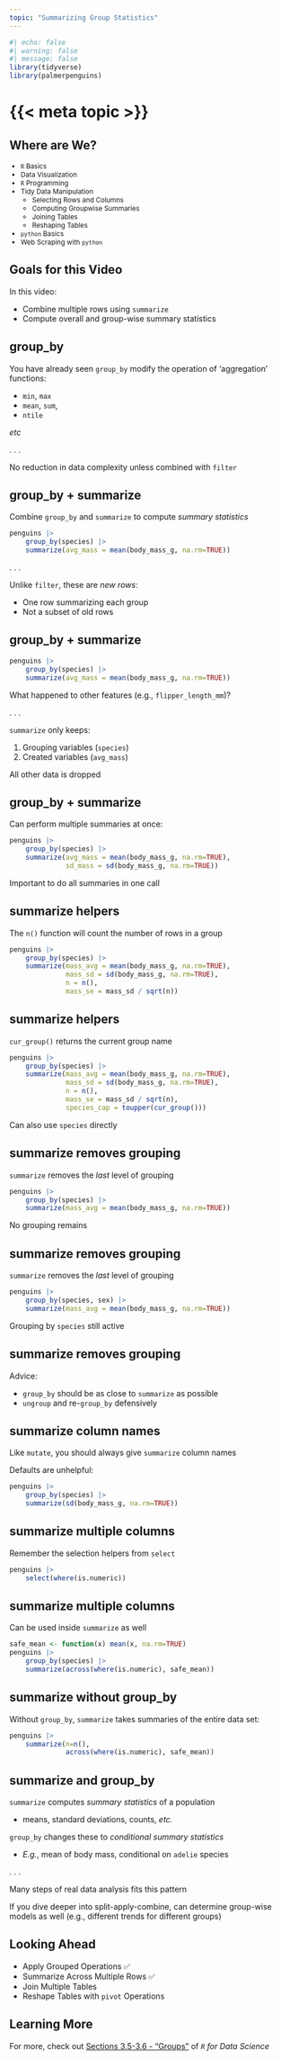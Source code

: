 ```yaml
---
topic: "Summarizing Group Statistics"
---
```


```r
#| echo: false
#| warning: false
#| message: false
library(tidyverse)
library(palmerpenguins)
```

# {{< meta topic >}}

## Where are We?

::: {style="font-size: 85%;"}
- `R` Basics
- Data Visualization
- `R` Programming
- [Tidy Data Manipulation]{color="blue"}
  - Selecting Rows and Columns
  - [Computing Groupwise Summaries]{color="blue"}
  - Joining Tables
  - Reshaping Tables
- `python` Basics
- Web Scraping with `python`

:::


## Goals for this Video

In this video: 

::: incremental

- Combine multiple rows using `summarize`
- Compute overall and group-wise summary statistics

:::

## group_by

You have already seen `group_by` modify the operation of 'aggregation' functions: 

- `min`, `max`
- `mean`, `sum`, 
- `ntile`

*etc*

. . . 

No reduction in data complexity unless combined with `filter`

## group_by + summarize

Combine `group_by` and `summarize` to compute _summary statistics_

```r
penguins |> 
    group_by(species) |> 
    summarize(avg_mass = mean(body_mass_g, na.rm=TRUE))
```

. . . 

Unlike `filter`, these are _new rows_: 

- One row summarizing each group
- Not a subset of old rows

## group_by + summarize

```r
penguins |> 
    group_by(species) |> 
    summarize(avg_mass = mean(body_mass_g, na.rm=TRUE))
```

What happened to other features (e.g., `flipper_length_mm`)? 

. . . 

`summarize` only keeps: 

1) Grouping variables (`species`)
2) Created variables (`avg_mass`)

All other data is dropped

## group_by + summarize

Can perform multiple summaries at once:

```r
penguins |> 
    group_by(species) |> 
    summarize(avg_mass = mean(body_mass_g, na.rm=TRUE), 
              sd_mass = sd(body_mass_g, na.rm=TRUE))
```

Important to do all summaries in one call

## summarize helpers

The `n()` function will count the number of rows in a group
 
```r
penguins |> 
    group_by(species) |> 
    summarize(mass_avg = mean(body_mass_g, na.rm=TRUE), 
              mass_sd = sd(body_mass_g, na.rm=TRUE), 
              n = n(), 
              mass_se = mass_sd / sqrt(n))
```

## summarize helpers

`cur_group()` returns the current group name

```r
penguins |> 
    group_by(species) |> 
    summarize(mass_avg = mean(body_mass_g, na.rm=TRUE), 
              mass_sd = sd(body_mass_g, na.rm=TRUE), 
              n = n(), 
              mass_se = mass_sd / sqrt(n), 
              species_cap = toupper(cur_group()))
```

Can also use `species` directly

## summarize removes grouping

`summarize` removes the _last_ level of grouping

```r
penguins |> 
    group_by(species) |> 
    summarize(mass_avg = mean(body_mass_g, na.rm=TRUE))
```

No grouping remains


## summarize removes grouping

`summarize` removes the _last_ level of grouping

```r
penguins |> 
    group_by(species, sex) |> 
    summarize(mass_avg = mean(body_mass_g, na.rm=TRUE))
```

Grouping by `species` still active

## summarize removes grouping

Advice: 

- `group_by` should be as close to `summarize` as possible
- `ungroup` and re-`group_by` defensively

## summarize column names

Like `mutate`, you should always give `summarize` column names

Defaults are unhelpful: 

```r
penguins |> 
    group_by(species) |>
    summarize(sd(body_mass_g, na.rm=TRUE))
```

## summarize multiple columns

Remember the selection helpers from `select`

```r
penguins |> 
    select(where(is.numeric))
```

## summarize multiple columns

Can be used inside `summarize` as well

```r
safe_mean <- function(x) mean(x, na.rm=TRUE)
penguins |> 
    group_by(species) |>
    summarize(across(where(is.numeric), safe_mean))
```

## summarize without group_by

Without `group_by`, `summarize` takes summaries of the entire data set: 

```r
penguins |> 
    summarize(n=n(), 
              across(where(is.numeric), safe_mean))
```

## summarize and group_by

`summarize` computes _summary statistics_ of a population

- means, standard deviations, counts, *etc.*

`group_by` changes these to _conditional summary statistics_

- *E.g.*, mean of body mass, conditional on `adelie` species

. . . 

Many steps of real data analysis fits this pattern

If you dive deeper into split-apply-combine, can determine
group-wise models as well (e.g., different trends for
different groups)

## Looking Ahead

- Apply Grouped Operations ✅ 
- Summarize Across Multiple Rows ✅ 
- Join Multiple Tables
- Reshape Tables with `pivot` Operations

## Learning More


For more, check out 
[Sections 3.5-3.6 - "Groups"](https://r4ds.hadley.nz/data-transform.html#groups) 
of *`R` for Data Science*
